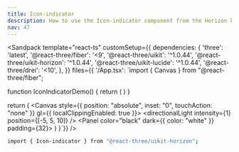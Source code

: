 ```yaml
---
title: Icon-indicator
description: How to use the Icon-indicator component from the Horizon kit.
nav: 47
---
```


<Sandpack
  template="react-ts"
  customSetup={{
    dependencies: {
      'three': 'latest',
      '@react-three/fiber': '<9',
      '@react-three/uikit': '^1.0.44',
      '@react-three/uikit-horizon': '^1.0.44',
      '@react-three/uikit-lucide': '^1.0.44',
      '@react-three/drei': '<10',
    },
  }}
  files={{
    '/App.tsx': `import { Canvas } from "@react-three/fiber";

function IconIndicatorDemo() {
  return (
    <Container flexDirection="row" gap={8}>
      <IconIndicator variant="none" />
      <IconIndicator variant="good" />
      <IconIndicator variant="poor" />
      <IconIndicator variant="bad" />
    </Container>
  )
}



  return (
    <Canvas style={{ position: "absolute", inset: "0", touchAction: "none" }} gl={{ localClippingEnabled: true }}>
      <ambientLight intensity={0.5} />
      <directionalLight intensity={1} position={[-5, 5, 10]} />
      <Fullscreen
        overflow="scroll"
        flexDirection="column"
        alignItems="center"
        justifyContent="center"
      >
        <Panel color="black" dark={{ color: "white" }} padding={32}>
          <IconIndicatorDemo />
        </Panel>
      </Fullscreen>
    </Canvas>
  )
}`}}
/>

```bash
import { Icon-indicator } from "@react-three/uikit-horizon";
```
